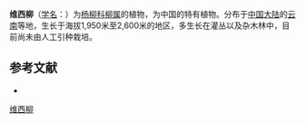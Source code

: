 {{Speciesbox
| name = 维西柳
| status = 
| status_system = 
| image =
| genus = Salix
| species = weixiensis
| authority = Y. L. Chou
}}

'''维西柳'''（[[学名|学名]]：{{lang|la|''Salix weixiensis''}}）为[[杨柳科|杨柳科]][[柳属|柳属]]的植物，为中国的特有植物。分布于[[中国大陆|中国大陆]]的[[云南|云南]]等地，生长于海拔1,950米至2,600米的地区，多生长在灌丛以及杂木林中，目前尚未由人工引种栽培。

== 参考文献 ==
<div class="references-small">
* {{cite web| url =http://www.bioinfo.cn/db05/KmzwSpecies.php?action=view&id=20586| title =维西柳| work =《中国高等植物数据库全库》| publisher =中国科学院微生物研究所| author =昆明植物研究所| accessdate =2009-02-25| deadurl =yes| archiveurl =https://web.archive.org/web/20160305073147/http://www.bioinfo.cn/db05/KmzwSpecies.php?action=view&id=20586| archivedate =2016-03-05}}
</div>
{{Taxonbar|from=Q15230939}}

[[Category:柳属|维西柳]]


{{植物小作品}}